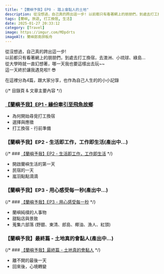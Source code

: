 ```yaml
---
title: "【蘭嶼予我】EP0 - 踏上會黏人的土地"
description: 從沒想過，自己真的跨出這一步! 以前都只有看著網上的朋朋們，到處去打工換宿，去澳洲、小琉球、綠島… 從大學時就一直幻想著，哪一天我也要這樣出去玩~~ 這一天終於讓我遇見啦!! 😎
tags: [蘭嶼, 旅遊, 打工換宿, 生活]
date: 2025-01-27 20:33:12
category: [Travel]
image: https://imgur.com/MDpdrts
imageAlt: 蘭嶼郎島拼板舟
---
```


從沒想過，自己真的跨出這一步!<br/>
以前都只有看著網上的朋朋們，到處去打工換宿，去澳洲、小琉球、綠島…<br/>
從大學時就一直幻想著，哪一天我也要這樣出去玩~~<br/>
這一天終於讓我遇見啦!! 😎<br/>

在這裡分為4篇，跟大家分享，也作為自己人生的的小小記錄

{/* 目錄頁 & 文章主要內容 */}
### [【蘭嶼予我】EP1 - 緣份牽引至飛魚故鄉](/blog/travel/orchid-island/2025-01-28-lanyu-ep1/)
  - 為何開始尋覓打工換宿
  - 選擇與應徵
  - 打工換宿 - 行前準備

### 【蘭嶼予我】EP2 - 生活即工作，工作即生活(產出中...)
{/* ### [【蘭嶼予我】EP2 - 生活即工作，工作即生活](./2025-01-29-lanyu-ep2) */}
  - 開啟蘭嶼生活的第一天
  - 民宿的一天
  - 嵐羽點點滴滴

### 【蘭嶼予我】EP3 - 用心感受每一秒(產出中...)
{/* ### [【蘭嶼予我】EP3 - 用心感受每一秒](./2025-01-30-lanyu-ep3) */}
  - 蘭嶼純樸的人事物
  - 甜點店與景致
  - 蒐集六部落 (野銀、東清、郎島、椰油、漁人、紅頭)

### 【蘭嶼予我】最終篇 - 土地真的會黏人(產出中...)
{/* ### [【蘭嶼予我】最終篇 - 土地真的會黏人](./2025-01-31-lanyu-final) */}
  - 離不開的最後一天
  - 回來後，心境轉變
